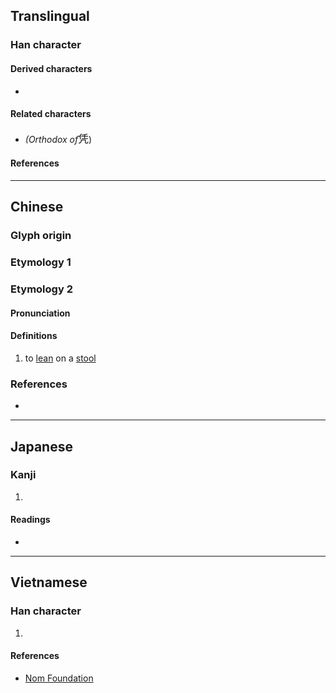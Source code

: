 {{also|憑}}
{{character info/new}}
==Translingual==

===Han character===
{{Han char|rn=16|rad=几|as=06|sn=8|four=22217|canj=OGHN|ids=⿱任几}}

====Derived characters====
* {{l|mul|[[𠶉]], [[𬊠]], [[𢀫]]}}

====Related characters====
* {{l|mul|[[憑]]}} ''(Orthodox {{w|Traditional Chinese|traditional form}} of ''<big>凭</big>)

====References====
{{Han ref|kx=0134.160|dkj=01766|dj=0299.330|hdz=10277.220|uh=51ED}}

----

==Chinese==

===Glyph origin===
{{Han etym}}
{{Han compound|任|几|t2=stool|ls=ic}}

===Etymology 1===
{{zh-see|憑|svt}}

===Etymology 2===
{{zh-forms}}

====Pronunciation====
{{zh-pron
|m=píng
|mc=y
|oc=y
|cat=v
}}

====Definitions====
{{zh-hanzi}}

# {{zh-hg}} to [[lean]] on a [[stool]] <!-- 《說文解字》 依几也。从几从任。《周書》：凭玉几。讀若馮。 -->

===References===
* {{R:twedu|A01443-002}}

----

==Japanese==

===Kanji===
{{ja-kanji|grade=|rs=几06}} <!-- Note: Not a shinjitai form of 憑 -->

# {{defn|lang=ja|sort=几06}}

====Readings====
* {{ja-readings
|on=ひょう
|kun=よる, もたれる
}}

----

==Vietnamese==

===Han character===
{{vi-hantu|rs=几06|[[bằng]], [[bẵng]], [[phẳng]], [[vững]]}}

# {{defn|lang=vi|sort=几06}}

====References====
* [http://nomfoundation.org/common/nom_details.php?codepoint=51ED Nom Foundation]
